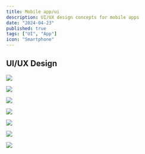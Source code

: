 ```yaml
---
title: Mobile app/ui
description: UI/UX design concepts for mobile apps
date: "2024-04-23"
published: true
tags: ["UI", "App"]
icon: "Smartphone"
---
```


## UI/UX Design

![](/images/app-ui-1.webp)

![](/images/app-ui-2.webp)

![](/images/app-ui-3.webp)

![](/images/app-ui-4.webp)

![](/images/app-ui-5.webp)

![](/images/app-ui-6.webp)

![](/images/app-ui-7.webp)
